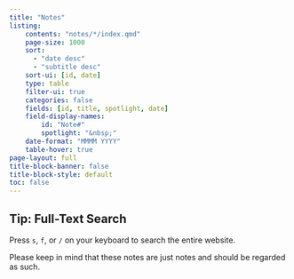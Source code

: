 ```yaml
---
title: "Notes"
listing:
    contents: "notes/*/index.qmd"
    page-size: 1000
    sort:
      - "date desc"
      - "subtitle desc"
    sort-ui: [id, date]
    type: table
    filter-ui: true
    categories: false
    fields: [id, title, spotlight, date]
    field-display-names:
        id: "Note#"
        spotlight: "&nbsp;"
    date-format: "MMMM YYYY"
    table-hover: true
page-layout: full
title-block-banner: false
title-block-style: default
toc: false
---
```

::: {.callout-tip}
## Tip: Full-Text Search

Press `s`, `f`, or `/` on your keyboard to search the entire website.
:::

Please keep in mind that these notes are just notes and should be regarded as such.
